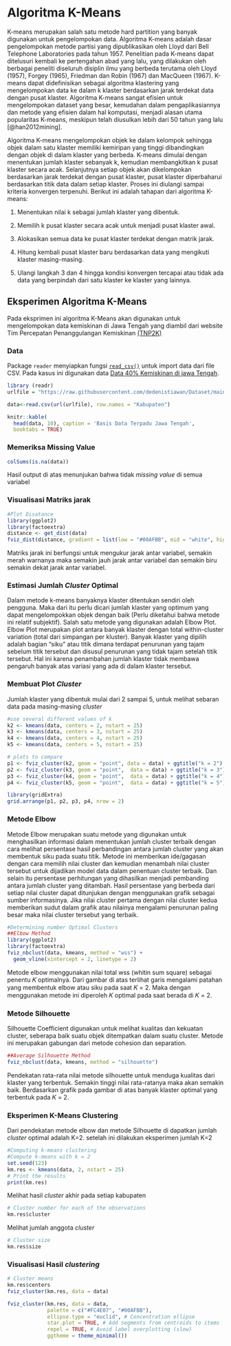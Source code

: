 # Algoritma K-Means {#km}

K-means merupakan salah satu metode hard partition yang banyak digunakan untuk pengelompokan data. Algoritma K-means adalah dasar pengelompokan metode partisi yang dipublikasikan oleh Lloyd dari Bell Telephone Laboratories pada tahun 1957. Penelitian pada K-means dapat ditelusuri kembali ke pertengahan abad yang lalu, yang dilakukan oleh berbagai peneliti diseluruh disiplin ilmu yang berbeda terutama oleh Lloyd (1957), Forgey (1965), Friedman dan Robin (1967) dan MacQueen (1967). K-means dapat didefinisikan sebagai algoritma klastering yang mengelompokan data ke dalam k klaster berdasarkan jarak terdekat data dengan pusat klaster. Algoritma K-means sangat efisien untuk mengelompokan dataset yang besar, kemudahan dalam pengaplikasiannya dan metode yang efisien dalam hal komputasi, menjadi alasan utama popularitas K-means, meskipun telah diusulkan lebih dari 50 tahun yang lalu [@han2012mining].

Algoritma K-means mengelompokan objek ke dalam kelompok sehingga objek dalam satu klaster memiliki kemiripan yang tinggi dibandingkan dengan objek di dalam klaster yang berbeda. K-means dimulai dengan menentukan jumlah klaster sebanyak k, kemudian membangkitkan k pusat klaster secara acak. Selanjutnya setiap objek akan dikelompokan berdasarkan jarak terdekat dengan pusat klaster, pusat klaster diperbaharui berdasarkan titik data dalam setiap klaster. Proses ini diulangi sampai kriteria konvergen terpenuhi. Berikut ini adalah tahapan dari algoritma K-means:

1.  Menentukan nilai k sebagai jumlah klaster yang dibentuk.

2.  Memilih k pusat klaster secara acak untuk menjadi pusat klaster awal.

3.  Alokasikan semua data ke pusat klaster terdekat dengan matrik jarak.

4.  Hitung kembali pusat klaster baru berdasarkan data yang mengikuti klaster masing-masing.

5.  Ulangi langkah 3 dan 4 hingga kondisi konvergen tercapai atau tidak ada data yang berpindah dari satu klaster ke klaster yang lainnya.

## Eksperimen Algoritma K-Means

Pada eksprimen ini algoritma K-Means akan digunakan untuk mengelompokan data kemiskinan di Jawa Tengah yang diambil dari website Tim Percepatan Penanggulangan Kemiskinan [(TNP2K)](https://www.tnp2k.go.id/)

### Data {-}

Package `reader` menyiapkan fungsi [`read_csv()`](https://readr.tidyverse.org/reference/read_delim.html) untuk import data dari file CSV. Pada kasus ini digunakan data [Data 40% Kemiskinan di jawa Tengah](https://github.com/dedenistiawan/Dataset/blob/main/BDT.csv).

```r
library (readr)
urlfile = "https://raw.githubusercontent.com/dedenistiawan/Dataset/main/Basis%20Data%20Terpadu%20Jateng.csv"

data<-read.csv(url(urlfile), row.names = "Kabupaten")
```

```r
knitr::kable(
  head(data, 10), caption = 'Basis Data Terpadu Jawa Tengah',
  booktabs = TRUE)
```

### Memeriksa Missing Value {-}

```r
colSums(is.na(data))
```

Hasil output di atas menunjukan bahwa tidak *missing value* di semua variabel

### Visualisasi Matriks jarak {-}

```r
#Plot Disatance
library(ggplot2)
library(factoextra)
distance <- get_dist(data)
fviz_dist(distance, gradient = list(low = "#00AFBB", mid = "white", high = "#FC4E07"))
```

Matriks jarak ini berfungsi untuk mengukur jarak antar variabel, semakin merah warnanya maka semakin jauh jarak antar variabel dan semakin biru semakin dekat jarak antar variabel.

### Estimasi Jumlah *Cluster* Optimal {-}

Dalam metode k-means banyaknya klaster ditentukan sendiri oleh pengguna. Maka dari itu perlu dicari jumlah klaster yang optimum yang dapat mengelompokkan objek dengan baik (Perlu diketahui bahwa metode ini relatif subjektif). Salah satu metode yang digunakan adalah Elbow Plot. Elbow Plot merupakan plot antara banyak klaster dengan total within-cluster variation (total dari simpangan per kluster). Banyak klaster yang dipilih adalah bagian “siku” atau titik dimana terdapat penurunan yang tajam sebelum titik tersebut dan disusul penurunan yang tidak tajam setelah titik tersebut. Hal ini karena penambahan jumlah klaster tidak membawa pengaruh banyak atas variasi yang ada di dalam klaster tersebut.

### Membuat Plot *Cluster* {-}

Jumlah klaster yang dibentuk mulai dari 2 sampai 5, untuk melihat sebaran data pada masing-masing *cluster*

```r
#use several different values of k
k2 <- kmeans(data, centers = 2, nstart = 25)
k3 <- kmeans(data, centers = 3, nstart = 25)
k4 <- kmeans(data, centers = 4, nstart = 25)
k5 <- kmeans(data, centers = 5, nstart = 25)
```

```r
# plots to compare
p1 <- fviz_cluster(k2, geom = "point", data = data) + ggtitle("k = 2")
p2 <- fviz_cluster(k3, geom = "point",  data = data) + ggtitle("k = 3")
p3 <- fviz_cluster(k4, geom = "point",  data = data) + ggtitle("k = 4")
p4 <- fviz_cluster(k5, geom = "point",  data = data) + ggtitle("k = 5")
```

```r
library(gridExtra)
grid.arrange(p1, p2, p3, p4, nrow = 2)
```

### Metode Elbow {-}

Metode Elbow merupakan suatu metode yang digunakan untuk menghasilkan informasi dalam menentukan jumlah cluster terbaik dengan cara melihat persentase hasil perbandingan antara jumlah cluster yang akan membentuk siku pada suatu titik. Metode ini memberikan ide/gagasan dengan cara memilih nilai cluster dan kemudian menambah nilai cluster tersebut untuk dijadikan model data dalam penentuan cluster terbaik. Dan selain itu persentase perhitungan yang dihasilkan menjadi pembanding antara jumlah cluster yang ditambah. Hasil persentase yang berbeda dari setiap nilai cluster dapat ditunjukan dengan menggunakan grafik sebagai sumber informasinya. Jika nilai cluster pertama dengan nilai cluster kedua memberikan sudut dalam grafik atau nilainya mengalami penurunan paling besar maka nilai cluster tersebut yang terbaik.

```r
#Determining number Optimal Clusters
##Elbow Method
library(ggplot2)
library(factoextra)
fviz_nbclust(data, kmeans, method = "wss") +
  geom_vline(xintercept = 2, linetype = 2)
```

Metode elbow menggunakan nilai total wss (whitin sum square) sebagai penentu 𝐾 optimalnya. Dari gambar di atas terlihat garis mengalami patahan yang membentuk elbow atau siku pada saat 𝐾 = 2. Maka dengan menggunakan metode ini diperoleh 𝐾 optimal pada saat berada di 𝐾 = 2.

### Metode Silhouette {-}

Silhouette Coefficient digunakan untuk melihat kualitas dan kekuatan cluster, seberapa baik suatu objek ditempatkan dalam suatu cluster. Metode ini merupakan gabungan dari metode cohesion dan separation.

```r
##Average Silhouette Method
fviz_nbclust(data, kmeans, method = "silhouette")
```

Pendekatan rata-rata nilai metode silhouette untuk menduga kualitas dari klaster yang terbentuk. Semakin tinggi nilai rata-ratanya maka akan semakin baik. Berdasarkan grafik pada gambar di atas banyak klaster optimal yang terbentuk pada  𝐾 = 2.

### Eksperimen K-Means Clustering {-}

Dari pendekatan metode elbow dan metode Silhouette di dapatkan jumlah *cluster* optimal adalah K=2. setelah ini dilakukan eksperimen jumlah K=2
```r
#Computing k-means clustering
#Compute k-means with k = 2
set.seed(123)
km.res <- kmeans(data, 2, nstart = 25)
# Print the results
print(km.res)
```

Melihat hasil *cluster* akhir pada setiap kabupaten
```r
# Cluster number for each of the observations
km.res$cluster
```

Melihat jumlah anggota *cluster*
```r
# Cluster size
km.res$size
```

### Visualisasi Hasil *clustering* {-}

```r
# Cluster means
km.res$centers
fviz_cluster(km.res, data = data)
```

```r
fviz_cluster(km.res, data = data,
             palette = c("#FC4E07", "#00AFBB"),
             ellipse.type = "euclid", # Concentration ellipse
             star.plot = TRUE, # Add segments from centroids to items
             repel = TRUE, # Avoid label overplotting (slow)
             ggtheme = theme_minimal())
```

